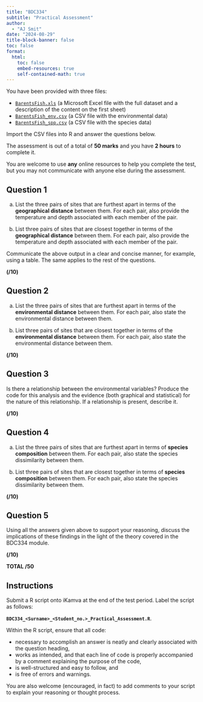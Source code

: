 ```yaml
---
title: "BDC334"
subtitle: "Practical Assessment"
author: 
  - "AJ Smit"
date: "2024-08-29"
title-block-banner: false
toc: false
format:
  html:
    toc: false
    embed-resources: true
    self-contained-math: true
---
```


You have been provided with three files:

- [`BarentsFish.xls`](../../data/BarentsFish.xls) (a Microsoft Excel file with the full dataset and a description of the content on the first sheet)
- [`BarentsFish_env.csv`](../../data/BarentsFish_env.csv) (a CSV file with the environmental data)
- [`BarentsFish_spp.csv`](../../data/BarentsFish_spp.csv) (a CSV file with the species data)

Import the CSV files into R and answer the questions below.

The assessment is out of a total of **50 marks** and you have **2 hours** to complete it.

You are welcome to use **any** online resources to help you complete the test, but you may not communicate with anyone else during the assessment.

## Question 1

a. List the three pairs of sites that are furthest apart in terms of the **geographical distance** between them. For each pair, also provide the temperature and depth associated with each member of the pair.

b. List three pairs of sites that are closest together in terms of the **geographical distance** between them. For each pair, also provide the temperature and depth associated with each member of the pair.

Communicate the above output in a clear and concise manner, for example, using a table. The same applies to the rest of the questions.

<!-- ### Answer -->

<!-- ```{r} -->
<!-- library(vegan) -->
<!-- library(tidyverse) -->

<!-- env <- read.csv("../../data//BarentsFish_env.csv") -->

<!-- # a. List the three pairs of sites that are furthest apart in terms of the -->
<!-- # geographical distance between them. For each pair, also provide the -->
<!-- # temperature and depth associated with each member of the pair -->

<!-- # extract the lon and lat -->
<!-- geo_dat <- env[, c("Longitude", "Latitude")] -->

<!-- # calculate the geographical distance or use Euclidean distance as a proxy -->
<!-- # (use either function) -->
<!-- # geo_dist <- dist(geo, upper = FALSE) -->
<!-- # this step or the next one is possibly as far as you'll get with the  -->
<!-- # code I gave you -->
<!-- # you can proceed manually from here by examining the matrices and cross  -->
<!-- # referencing with the data files for the environmental data -->
<!-- geo_dist <- round(vegdist(geo_dat, method = "euclidean", upper = FALSE), 2) -->

<!-- # convert the distance object to a full symmetric matrix -->
<!-- geo_dist_matrix <- as.matrix(geo_dist) -->

<!-- # scan the matrix for the three largest distances and -->
<!-- # find the three pairs of sites that are furthest apart -->
<!-- # it is a pain to do by eye, but it is possible -->

<!-- # for my own convenience, I'll calculate it more efficiently: -->
<!-- # set the diagonal and upper triangle to NA since we only need the -->
<!-- # lower triangle -->
<!-- geo_dist_matrix[upper.tri(geo_dist_matrix, diag = TRUE)] <- NA -->

<!-- # find the indices of the three largest distances -->
<!-- # get the order of the matrix values in decreasing order, -->
<!-- # and select the first three -->
<!-- largest_dist_indices <- order(geo_dist_matrix, -->
<!--                                decreasing = TRUE, na.last = NA)[1:3] -->

<!-- # retrieve the row and column indices of these largest distances -->
<!-- row_indices <- row(geo_dist_matrix)[largest_dist_indices] -->
<!-- col_indices <- col(geo_dist_matrix)[largest_dist_indices] -->

<!-- # combine the row and column indices into pairs -->
<!-- # I add the site temperature and depth values automagically -->
<!-- # but you can manually accomplish the same -->
<!-- largest_dist_pairs <- data.frame( -->
<!--   Site1 = row_indices, -->
<!--   Site2 = col_indices, -->
<!--   Distance = geo_dist_matrix[largest_dist_indices], -->
<!--   Site1_temp = env$Temperature[row_indices], -->
<!--   Site2_temp = env$Temperature[col_indices], -->
<!--   Site1_depth = env$Depth[row_indices], -->
<!--   Site2_depth = env$Depth[col_indices] -->
<!-- ) -->

<!-- largest_dist_pairs # this is what you get marked on -->

<!-- # b. List three pairs of sites that are closest together in terms of the -->
<!-- # **geographical distance** between them. For each pair, also provide the -->
<!-- # temperature and depth associated with each member of the pair. -->

<!-- # to do this, I'll adapt the code above to find the three smallest distances -->
<!-- shortest_dist_indices <- order(geo_dist_matrix, -->
<!--                                decreasing = FALSE, na.last = NA)[1:3] -->

<!-- # retrieve the row and column indices of these largest distances -->
<!-- row_indices <- row(geo_dist_matrix)[shortest_dist_indices] -->
<!-- col_indices <- col(geo_dist_matrix)[shortest_dist_indices] -->

<!-- # combine the row and column indices into pairs -->
<!-- # I add the site temperature and depth values automagically -->
<!-- # but you can manually accomplish the same -->
<!-- shortest_dist_pairs <- data.frame( -->
<!--   Site1 = row_indices, -->
<!--   Site2 = col_indices, -->
<!--   Distance = geo_dist_matrix[shortest_dist_indices], -->
<!--   Site1_temp = env$Temperature[row_indices], -->
<!--   Site2_temp = env$Temperature[col_indices], -->
<!--   Site1_depth = env$Depth[row_indices], -->
<!--   Site2_depth = env$Depth[col_indices] -->
<!-- ) -->

<!-- shortest_dist_pairs # this is what you get marked on -->
<!-- ``` -->

**(/10)**

## Question 2

a. List the three pairs of sites that are furthest apart in terms of the **environmental distance** between them. For each pair, also state the environmental distance between them.

b. List three pairs of sites that are closest together in terms of the **environmental distance** between them. For each pair, also state the environmental distance between them.

<!-- ### Answer -->

<!-- ```{r} -->
<!-- # a. List the three pairs of sites that are furthest apart in terms of the -->
<!-- # **environmental distance** between them. For each pair, also state the -->
<!-- # environmental distance between them. -->

<!-- # Again, I adapt pre-existing code but you'll do this manually as far -->
<!-- # as possible -->

<!-- # extract the lon and lat -->
<!-- env_dat <- env[, c("Depth", "Temperature")] -->

<!-- # calculate the geographical distance or use Euclidean distance as a proxy -->
<!-- # (use either function) -->
<!-- # geo_dist <- dist(geo, upper = FALSE) -->
<!-- env_dist <- round(vegdist(env_dat, method = "euclidean", upper = FALSE), 2) -->

<!-- # your code will bring you to the above step, and from there you can -->
<!-- # accomplish the rest manually to assemble the table by hand -->
<!-- # I'll continue with more efficient code... -->

<!-- # convert the distance object to a full symmetric matrix -->
<!-- env_dist_matrix <- as.matrix(env_dist) -->

<!-- # scan the matrix for the three largest distances and -->
<!-- # find the three pairs of sites that are furthest apart -->
<!-- # it is a pain to do by eye, but it is possible -->

<!-- # for my own convenience, I'll calculate it more efficiently: -->
<!-- # set the diagonal and upper triangle to NA since we only need the -->
<!-- # lower triangle -->
<!-- env_dist_matrix[upper.tri(env_dist_matrix, diag = TRUE)] <- NA -->

<!-- # find the indices of the three largest distances -->
<!-- # get the order of the matrix values in decreasing order, -->
<!-- # and select the first three -->
<!-- largest_dist_indices <- order(env_dist_matrix, -->
<!--                               decreasing = TRUE, na.last = NA)[1:3] -->

<!-- # retrieve the row and column indices of these largest distances -->
<!-- row_indices <- row(geo_dist_matrix)[largest_dist_indices] -->
<!-- col_indices <- col(geo_dist_matrix)[largest_dist_indices] -->

<!-- # combine the row and column indices into pairs -->
<!-- # I add the site temperature and depth values automagically -->
<!-- # but you can manually accomplish the same -->
<!-- largest_dist_pairs <- data.frame( -->
<!--   Site1 = row_indices, -->
<!--   Site2 = col_indices, -->
<!--   Distance = geo_dist_matrix[largest_dist_indices], -->
<!--   Site1_temp = env$Temperature[row_indices], -->
<!--   Site2_temp = env$Temperature[col_indices], -->
<!--   Site1_depth = env$Depth[row_indices], -->
<!--   Site2_depth = env$Depth[col_indices] -->
<!-- ) -->

<!-- largest_dist_pairs # this is what you get marked on -->

<!-- # b. List three pairs of sites that are closest together in terms of the -->
<!-- # **environmental distance** between them. For each pair, also state the -->
<!-- # environmental distance between them. -->

<!-- # scan the matrix (made in 2.a) for the three largest distances and -->
<!-- # find the three pairs of sites that are furthest apart -->
<!-- # it is a pain to do by eye, but it is possible -->

<!-- # find the indices of the three largest distances -->
<!-- # get the order of the matrix values in decreasing order, -->
<!-- # and select the first three -->
<!-- shortest_dist_indices <- order(env_dist_matrix, -->
<!--                               decreasing = FALSE, na.last = NA)[1:3] -->

<!-- # retrieve the row and column indices of these shortest distances -->
<!-- row_indices <- row(geo_dist_matrix)[shortest_dist_indices] -->
<!-- col_indices <- col(geo_dist_matrix)[shortest_dist_indices] -->

<!-- # combine the row and column indices into pairs -->
<!-- # I add the site temperature and depth values automagically -->
<!-- # but you can manually accomplish the same -->
<!-- shortest_dist_pairs <- data.frame( -->
<!--   Site1 = row_indices, -->
<!--   Site2 = col_indices, -->
<!--   Distance = geo_dist_matrix[shortest_dist_indices], -->
<!--   Site1_temp = env$Temperature[row_indices], -->
<!--   Site2_temp = env$Temperature[col_indices], -->
<!--   Site1_depth = env$Depth[row_indices], -->
<!--   Site2_depth = env$Depth[col_indices] -->
<!-- ) -->

<!-- shortest_dist_pairs # this is what you get marked on -->
<!-- ``` -->


**(/10)**

## Question 3

Is there a relationship between the environmental variables? Produce the code for this analysis and the evidence (both graphical and statistical) for the nature of this relationship. If a relationship is present, describe it.

<!-- ### Answer -->

<!-- ```{r} -->
<!-- # Is there a relationship between the environmental variables? -->

<!-- cor(env_dat) # this is what you get marked on) -->

<!-- ggplot(env, aes(x = Depth, y = Temperature)) + -->
<!--   geom_point() + -->
<!--   geom_smooth(method = "lm", se = FALSE) + -->
<!--   labs(title = "Relationship between Depth and Temperature", -->
<!--        x = "Depth (m)", -->
<!--        y = "Temperature (°C)") + -->
<!--   theme_linedraw() -->

<!-- # No, there is no relationship between the two variables. The correlation -->
<!-- # coefficient shows a value of -0.02, which is very close to zero. This is -->
<!-- # confirmed by the flat line in the correlation plot. -->
<!-- ``` -->

**(/10)**

## Question 4

a. List the three pairs of sites that are furthest apart in terms of **species composition** between them. For each pair, also state the species dissimilarity between them.

b. List three pairs of sites that are closest together in terms of **species composition** between them. For each pair, also state the species dissimilarity between them.

<!-- ### Answer -->

<!-- ```{r} -->
<!-- # a. List the three pairs of sites that are furthest apart in terms of -->
<!-- # **species composition** between them. For each pair, also state the -->
<!-- # species dissimilarity between them. -->

<!-- spp_dat <- read.csv("../../data/BarentsFish_spp.csv") -->

<!-- # using Bray-Curtis for abundance data (could use something else) -->
<!-- spp_diss <- round(vegdist(spp_dat, method = "bray", upper = FALSE), 2) -->

<!-- spp_diss_matrix <- as.matrix(spp_diss) -->

<!-- spp_diss_matrix[upper.tri(spp_diss_matrix, diag = TRUE)] <- NA -->

<!-- largest_diss_indices <- order(spp_diss_matrix, -->
<!--                               decreasing = TRUE, na.last = NA)[1:3] -->

<!-- row_indices <- row(spp_diss_matrix)[largest_diss_indices] -->
<!-- col_indices <- col(spp_diss_matrix)[largest_diss_indices] -->

<!-- largest_diss_pairs <- data.frame( -->
<!--   Site1 = row_indices, -->
<!--   Site2 = col_indices, -->
<!--   Dissimilarity = spp_diss_matrix[largest_diss_indices] -->
<!-- ) -->

<!-- largest_diss_pairs # this is what you get marked on -->

<!-- # b. List three pairs of sites that are closest together in terms of -->
<!-- # **species composition** between them. For each pair, also state the -->
<!-- # species dissimilarity between them. -->

<!-- smallest_diss_indices <- order(spp_diss_matrix, -->
<!--                               decreasing = FALSE, na.last = NA)[1:3] -->

<!-- row_indices <- row(spp_diss_matrix)[smallest_diss_indices] -->
<!-- col_indices <- col(spp_diss_matrix)[smallest_diss_indices] -->

<!-- smallest_diss_pairs <- data.frame( -->
<!--   Site1 = row_indices, -->
<!--   Site2 = col_indices, -->
<!--   Dissimilarity = spp_diss_matrix[smallest_diss_indices] -->
<!-- ) -->

<!-- smallest_diss_pairs # this is what you get marked on -->
<!-- ``` -->

**(/10)**

## Question 5

Using all the answers given above to support your reasoning, discuss the implications of these findings in the light of the theory covered in the BDC334 module.

<!-- ### Answer -->

<!-- Anything that is not wrong, provide explanations for the patterns observed, relates the environmental similarities and differences to the species similarities and differences, and discusses the implications of these findings in the light of the theory covered in the BDC334 module. -->

**(/10)**

**TOTAL /50**

## Instructions

Submit a R script onto iKamva at the end of the test period. Label the script as follows:

**`BDC334_<Surname>_<Student_no.>_Practical_Assessment.R`**.

Within the R script, ensure that all code:

- necessary to accomplish an answer is neatly and clearly associated with the question heading,
- works as intended, and that each line of code is properly accompanied by a comment explaining the purpose of the code,
- is well-structured and easy to follow, and
- is free of errors and warnings.

You are also welcome (encouraged, in fact) to add comments to your script to explain your reasoning or thought process.
